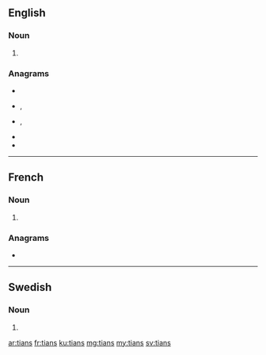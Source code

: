 {{also|Tians}}

==English==

===Noun===
{{head|en|noun plural form}}

# {{plural of|tian|lang=en}}

===Anagrams===
* {{l|en|antis}}
* {{l|en|saint}}, {{l|en|Saint}}
* {{l|en|satin}}, {{l|en|sat in}}
* {{l|en|stain}}
* {{l|en|tisan}}

----

==French==

===Noun===
{{head|fr|noun plural form|g=m}}

# {{plural of|tian|lang=fr}}

===Anagrams===
* {{l|fr|saint}}

----

==Swedish==

===Noun===
{{head|sv|noun form}}

# {{sv-noun-form-def-gen|tia}}

[[ar:tians]]
[[fr:tians]]
[[ku:tians]]
[[mg:tians]]
[[my:tians]]
[[sv:tians]]